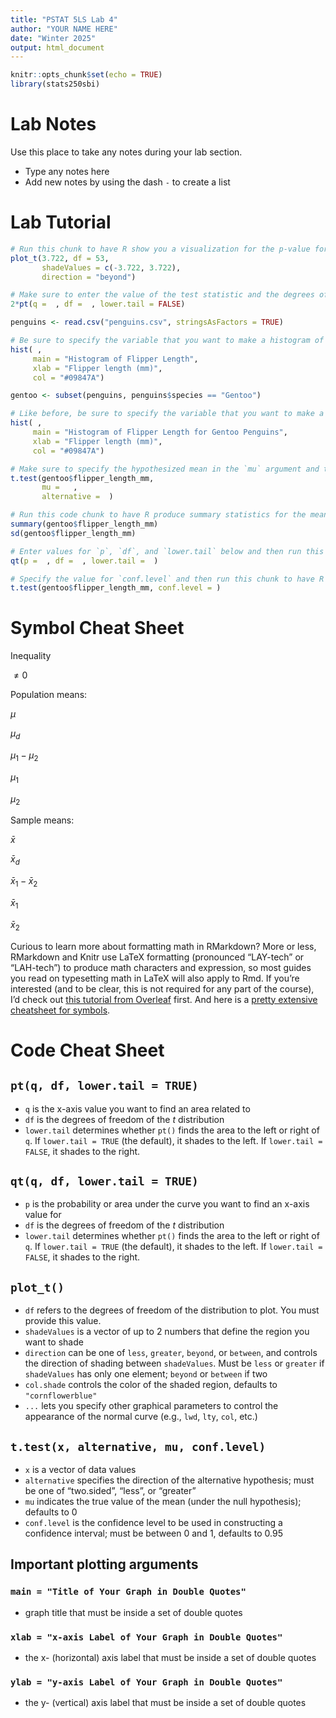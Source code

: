 ```yaml
---
title: "PSTAT 5LS Lab 4"
author: "YOUR NAME HERE"
date: "Winter 2025" 
output: html_document
---
```

```r
knitr::opts_chunk$set(echo = TRUE)
library(stats250sbi)
```

# Lab Notes

Use this place to take any notes during your lab section.

- Type any notes here
- Add new notes by using the dash `-` to create a list

# Lab Tutorial

```r
# Run this chunk to have R show you a visualization for the p-value for the lemur example. Be sure to run the setup chunk above first.
plot_t(3.722, df = 53, 
       shadeValues = c(-3.722, 3.722), 
       direction = "beyond")

```

```r
# Make sure to enter the value of the test statistic and the degrees of freedom below before running it to calculate the p-value for the lemur example.
2*pt(q =  , df =  , lower.tail = FALSE)

```

```r
penguins <- read.csv("penguins.csv", stringsAsFactors = TRUE)

```

```r
# Be sure to specify the variable that you want to make a histogram of below. Remember that we tell R which variable we want to use in a data set with a dollar sign (e.g., dataset$variable) 
hist( ,
     main = "Histogram of Flipper Length",
     xlab = "Flipper length (mm)",
     col = "#09847A")

```

```r
gentoo <- subset(penguins, penguins$species == "Gentoo")

```

```r
# Like before, be sure to specify the variable that you want to make a histogram of below. Remember that now the data set we want the data set with only the Gentoo penguins.
hist( ,
     main = "Histogram of Flipper Length for Gentoo Penguins",
     xlab = "Flipper length (mm)",
     col = "#09847A")

```

```r
# Make sure to specify the hypothesized mean in the `mu` argument and the alternative in the `alternative` argument ("two.sided", "less", "greater")
t.test(gentoo$flipper_length_mm, 
       mu =   , 
       alternative =  )

```

```r
# Run this code chunk to have R produce summary statistics for the mean flipper length of Gentoo penguins
summary(gentoo$flipper_length_mm)
sd(gentoo$flipper_length_mm)

```

```r
# Enter values for `p`, `df`, and `lower.tail` below and then run this chunk to get the critical value
qt(p =  , df =  , lower.tail =  )

```

```r
# Specify the value for `conf.level` and then run this chunk to have R produce a 95% confidence interval for the mean flipper length of Gentoo penguins
t.test(gentoo$flipper_length_mm, conf.level = )

```

# Symbol Cheat Sheet

Inequality

$\neq 0$

Population means:

$\mu$

$\mu_d$

$\mu_1 - \mu_2$

$\mu_1$

$\mu_2$

Sample means:

$\bar{x}$

$\bar{x}_d$

$\bar{x}_1 - \bar{x}_2$

$\bar{x}_1$

$\bar{x}_2$

Curious to learn more about formatting math in RMarkdown? More or less, RMarkdown and Knitr use LaTeX formatting (pronounced "LAY-tech" or "LAH-tech") to produce math characters and expression, so most guides you read on typesetting math in LaTeX will also apply to Rmd. If you're interested (and to be clear, this is not required for any part of the course), I'd check out [this tutorial from Overleaf](https://www.overleaf.com/learn/latex/Mathematical_expressions) first. And here is a [pretty extensive cheatsheet for symbols](https://www.caam.rice.edu/~heinken/latex/symbols.pdf). 

# Code Cheat Sheet

## `pt(q, df, lower.tail = TRUE)`

- `q` is the x-axis value you want to find an area related to
- `df` is the degrees of freedom of the $t$ distribution
- `lower.tail` determines whether `pt()` finds the area to the left or right of `q`. If `lower.tail = TRUE` (the default), it shades to the left. If `lower.tail = FALSE`, it shades to the right.
  
## `qt(q, df, lower.tail = TRUE)`

- `p` is the probability or area under the curve you want to find an x-axis value for
- `df` is the degrees of freedom of the $t$ distribution
- `lower.tail` determines whether `pt()` finds the area to the left or right of `q`. If `lower.tail = TRUE` (the default), it shades to the left. If `lower.tail = FALSE`, it shades to the right.
  
## `plot_t()`

- `df` refers to the degrees of freedom of the distribution to plot. You must provide this value.
- `shadeValues` is a vector of up to 2 numbers that define the region you want to shade
- `direction` can be one of `less`, `greater`, `beyond`, or `between`, and controls the direction of shading between `shadeValues`. Must be `less` or `greater` if `shadeValues` has only one element; `beyond` or `between` if two
- `col.shade` controls the color of the shaded region, defaults to `"cornflowerblue"`
- `...` lets you specify other graphical parameters to control the appearance of the normal curve (e.g., `lwd`, `lty`, `col`, etc.)

## `t.test(x, alternative, mu, conf.level)`
- `x` is a vector of data values
- `alternative` specifies the direction of the alternative hypothesis; must be one of "two.sided", "less", or "greater"
- `mu` indicates the true value of the mean (under the null hypothesis); defaults to 0
- `conf.level` is the confidence level to be used in constructing a confidence interval; must be between 0 and 1, defaults to 0.95

## Important plotting arguments

### `main = "Title of Your Graph in Double Quotes"`

- graph title that must be inside a set of double quotes

### `xlab = "x-axis Label of Your Graph in Double Quotes"`

- the x- (horizontal) axis label that must be inside a set of double quotes

### `ylab = "y-axis Label of Your Graph in Double Quotes"`

- the y- (vertical) axis label that must be inside a set of double quotes
